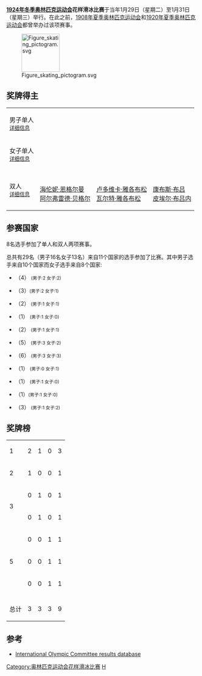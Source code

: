 {{noteTA
|T=zh-hk:1924年冬季奧林匹克運動會花式溜冰比賽;zh-hans:1924年冬季奥林匹克运动会花样滑冰比赛;zh-tw:1924年冬季奧林匹克運動會花式滑冰比賽; 
|1=zh-hk:花式溜冰;zh-hans:花样滑冰;zh-tw:花式滑冰;
|2=zh-hk:溜冰; zh:滑冰;
|3=zh-hk:溜; zh:滑;}}
{{FigureSkatingAt1924WinterOlympics}}
'''[[1924年冬季奥林匹克运动会|1924年冬季奥林匹克运动会]]花样滑冰比赛'''于当年1月29日（星期二）至1月31日（星期三）举行。在此之前，[[1908年夏季奥林匹克运动会|1908年夏季奥林匹克运动会]]和[[1920年夏季奥林匹克运动会|1920年夏季奥林匹克运动会]]都曾举办过该项赛事。

<div class="tright">[[Image:Figure_skating_pictogram.svg|100px]]</div>

==奖牌得主==
{| {{MedalistTable|type=项目}}
|-
| 男子单人<br /><span style="font-size:smaller;">[[1924年冬季奥林匹克运动会花样滑冰比赛_-_男子单人|详细信息]]</span>
|{{flagIOCmedalist|[[伊利斯·格拉夫斯特伦|伊利斯·格拉夫斯特伦]]|SWE|1924年冬季}}
|{{flagIOCmedalist|[[维利·伯克尔|维利·伯克尔]]|AUT|1924年冬季}}
|{{flagIOCmedalist|[[乔治·高奇|乔治·高奇]]|SUI|1924年冬季}}
|-
| 女子单人<br /><span style="font-size:smaller;">[[1924年冬季奥林匹克运动会花样滑冰比赛_-_女子单人|详细信息]]</span>
|{{flagIOCmedalist|[[赫瑪·薩博|赫瑪·薩博]]|AUT|1924年冬季}}
|{{flagIOCmedalist|[[贝娅特丽克丝·洛克伦|贝娅特丽克丝·洛克伦]]|USA|1924年冬季}}
|{{flagIOCmedalist|[[Ethel_Muckelt|Ethel Muckelt]]|GBR|1924年冬季}}
|-
| 双人<br /><span style="font-size:smaller;">[[1924年冬季奥林匹克运动会花样滑冰比赛_-_双人|详细信息]]</span>
|{{flagIOCteam|AUT|1924年冬季}}<br>[[海伦妮·恩格尔曼|海伦妮·恩格尔曼]]<br>[[阿尔弗雷德·贝格尔|阿尔弗雷德·贝格尔]]
|{{flagIOCteam|FIN|1924年冬季}}<br>[[卢多维卡·雅各布松|卢多维卡·雅各布松]]<br>[[瓦尔特·雅各布松|瓦尔特·雅各布松]]
|{{flagIOCteam|FRA|1924年冬季}}<br>[[康布斯·布吕|康布斯·布吕]]<br>[[皮埃尔·布吕内_(花样滑冰运动员)|皮埃尔·布吕内]]
|}

==参赛国家==
8名选手参加了单人和双人两项赛事。

总共有29名（男子16名女子13名）来自11个国家的选手参加了比赛。其中男子选手来自10个国家而女子选手来自8个国家:

* {{flagIOC|AUT|1924年冬季}}（4） <small>(男子:2 女子:2)</small>
* {{flagIOC|BEL|1924年冬季}}（3）<small>(男子:2 女子:1)</small>
* {{flagIOC|CAN|1924年冬季}}（2） <small>(男子:1 女子:1)</small>
* {{flagIOC|TCH|1924年冬季}}（1） <small>(男子:1 女子:0)</small>
* {{flagIOC|FIN|1924年冬季}}（2） <small>(男子:1 女子:1)</small>
* {{flagIOC|FRA|1924年冬季}}（5） <small>(男子:3 女子:2)</small>
* {{flagIOC|GBR|1924年冬季}}（6） <small>(男子:3 女子:3)</small>
* {{flagIOC|NOR|1924年冬季}}（1） <small>(男子:0 女子:1)</small>
* {{flagIOC|SWE|1924年冬季}}（1） <small>(男子:1 女子:0)</small>
* {{flagIOC|SUI|1924年冬季}}（1）<small>(男子:1 女子:0)</small>
* {{flagIOC|USA|1924年冬季}}（3） <small>(男子:1 女子:2)</small>

==奖牌榜==

{| {{RankedMedalTable}}
|-
| 1 ||align="left"| {{flagIOC|AUT|1924年冬季}} || 2 || 1 || 0 || 3
|-
| 2 ||align="left"| {{flagIOC|SWE|1924年冬季}} || 1 || 0 || 0 || 1
|-
|rowspan=2| 3 ||align="left"| {{flagIOC|USA|1924年冬季}} || 0 || 1 || 0 || 1
|-
|align="left"| {{flagIOC|FIN|1924年冬季}} || 0 || 1 || 0 || 1
|-
|rowspan=3| 5 ||align="left"| {{flagIOC|SUI|1924年冬季}} || 0 || 0 || 1 || 1
|-
|align="left"| {{flagIOC|GBR|1924年冬季}} || 0 || 0 || 1 || 1
|-
|align="left"| {{flagIOC|FRA|1924年冬季}} || 0 || 0 || 1 || 1
|- bgcolor=lightgray
| || || || || ||
|-
!colspan=2| 总计 || 3 || 3 || 3 || 9
|}

==参考==
*[http://www.olympic.org/uk/athletes/results/search_r_uk.asp International Olympic Committee results database]{{Wayback|url=http://www.olympic.org/uk/athletes/results/search_r_uk.asp |date=20060720111556 }}

{{奥林匹克运动会花样滑冰比赛}}
{{1924年冬季奥林匹克运动会赛事}}

[[Category:奥林匹克运动会花样滑冰比赛|Category:奥林匹克运动会花样滑冰比赛]]
[[Category:1924年冬季奥林匹克运动会赛事|H]]